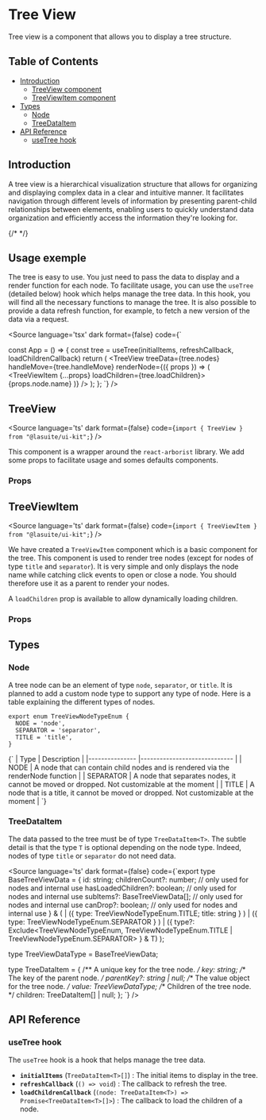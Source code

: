 
<Meta of={Stories}/>

# Tree View

Tree view is a component that allows you to display a tree structure.

## Table of Contents
 
- [Introduction](#introduction)
  - [TreeView component](#TreeView)
  - [TreeViewItem component](#TreeViewItem)
- [Types](#types)
  - [Node](#node)
  - [TreeDataItem](#treedataitem)
- [API Reference](#api-reference)
  - [useTree hook](#usetree-hook)

## Introduction

A tree view is a hierarchical visualization structure that allows for organizing
and displaying complex data in a clear and intuitive manner. It facilitates navigation
through different levels of information by presenting parent-child relationships
between elements, enabling users to quickly understand data organization and
efficiently access the information they're looking for.

{/* <Canvas of={Stories.Exemple} sourceState="none"/> */}


## Usage exemple

The tree is easy to use. You just need to pass the data to display and a render function for each node.
To facilitate usage, you can use the `useTree` (detailed below) hook which helps manage the tree data.
In this hook, you will find all the necessary functions to manage the tree. It is also possible to provide
a data refresh function, for example, to fetch a new version of the data via a request.

<Source
  language='tsx'
  dark
  format={false}
  code={`

const App = () => {
    const tree = useTree(initialItems, refreshCallback, loadChildrenCallback)
    return (
        <CunninghamProvider>
            <TreeView
                treeData={tree.nodes}
                handleMove={tree.handleMove}
                renderNode={({ props }) => (
                    <TreeViewItem {...props} loadChildren={tree.loadChildren}>
                        {props.node.name}
                    </TreeViewItem>
                )}
            />
        </CunninghamProvider>
    );
};
  `}
/>





## TreeView

<Source
  language='ts'
  dark
  format={false}
  code={`import { TreeView } from "@lasuite/ui-kit";`}
/>

This component is a wrapper around the `react-arborist` library. We add some props to facilitate usage and somes defaults components.

### Props


<ArgTypes of={TreeView} />





## TreeViewItem

<Source
  language='ts'
  dark
  format={false}
  code={`import { TreeViewItem } from "@lasuite/ui-kit";`}
/>

We have created a `TreeViewItem` component which is a basic component for the tree.
This component is used to render tree nodes (except for nodes of type `title` and `separator`).
It is very simple and only displays the node name while catching click events to open or close a node.
You should therefore use it as a parent to render your nodes.

A `loadChildren` prop is available to allow dynamically loading children.


### Props
<ArgTypes of={TreeViewItem} />


## Types 

### Node 

A tree node can be an element of type `node`, `separator`,
or `title`. It is planned to add a custom node type to support
any type of node. Here is a table explaining the different types of nodes.


```tsx
export enum TreeViewNodeTypeEnum {
  NODE = 'node',
  SEPARATOR = 'separator',
  TITLE = 'title',
}
```


<Markdown>
{`
| Type        	| Description                 	|
|---------------	|-----------------------------	|
| NODE   | A node that can contain child nodes and is rendered via the renderNode function 	|
| SEPARATOR 	| A node that separates nodes, it cannot be moved or dropped. Not customizable at the moment 	|
| TITLE 	| A node that is a title, it cannot be moved or dropped. Not customizable at the moment 	|
`}
</Markdown>

### TreeDataItem

The data passed to the tree must be of type `TreeDataItem<T>`. The subtle detail is that the type `T` is optional depending on the node type.
Indeed, nodes of type `title` or `separator` do not need data.


<Source
  language='ts'
  dark
  format={false}
  code={`export type BaseTreeViewData<T> = {
    id: string;
    childrenCount?: number; // only used for nodes and internal use
    hasLoadedChildren?: boolean; // only used for nodes and internal use
    subItems?: BaseTreeViewData<T>[]; // only used for nodes and internal use
    canDrop?: boolean; // only used for nodes and internal use
} & (
  | ({ type: TreeViewNodeTypeEnum.TITLE; title: string } )
  | ({ type: TreeViewNodeTypeEnum.SEPARATOR } )
  | ({ type?: Exclude<TreeViewNodeTypeEnum, TreeViewNodeTypeEnum.TITLE | TreeViewNodeTypeEnum.SEPARATOR> } & T)
);
  
type TreeViewDataType<T> = BaseTreeViewData<T>;

type TreeDataItem<T> = {
  /** A unique key for the tree node. */
  key: string;
  /** The key of the parent node. */
  parentKey?: string | null;
  /** The value object for the tree node. */
  value: TreeViewDataType<T>;
  /** Children of the tree node. */
  children: TreeDataItem<T>[] | null;
};
`}
/>


## API Reference

### useTree hook

The `useTree` hook is a hook that helps manage the tree data.

- **`initialItems`** (`TreeDataItem<T>[]`) : The initial items to display in the tree.
- **`refreshCallback`** (`() => void`) : The callback to refresh the tree.
- **`loadChildrenCallback`** (`(node: TreeDataItem<T>) => Promise<TreeDataItem<T>[]>`) : The callback to load the children of a node.

